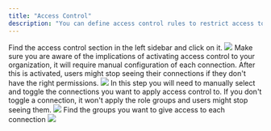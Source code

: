 ```yaml
---
title: "Access Control"
description: "You can define access control rules to restrict access to your connections"
---
```



<Prerequisites />

<Steps>
  <Step title="Navigate to Access Control settings">
    Find the access control section in the left sidebar and click on it.
    <Frame>
      <img src="/images/learn/access-control-print.png"/>
    </Frame>
  </Step>
  <Step title="Click Activate">
    Make sure you are aware of the implications of activating access control to your organization, it will require manual configuration of each connection. After this is activated, users might stop seeing their connections if they don't have the right permissions.
    <Frame>
      <img src="/images/learn/access-control-confirm-print.png"/>
    </Frame>
  </Step>
  <Step title="Choose the connections">
    In this step you will need to manually select and toggle the connections you want to apply access control to. If you don't toggle a connection, it won't apply the role groups and users might stop seeing them.
    <Frame>
      <img src="/images/learn/access-control-activated-print.png"/>
    </Frame>
  </Step>
  <Step title="Finally, select the groups">
    Find the groups you want to give access to each connection
    <Frame>
      <img src="/images/learn/access-control-add-groups-print.png"/>
    </Frame>
  </Step>
</Steps>
